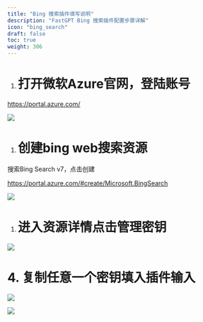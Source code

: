 ```yaml
---
title: "Bing 搜索插件填写说明"
description: "FastGPT Bing 搜索插件配置步骤详解"
icon: "bing_search"
draft: false
toc: true
weight: 306
---
```


1. # 打开微软Azure官网，登陆账号

https://portal.azure.com/

![](/imgs/bing_search_plugin1.png)

1. # 创建bing web搜索资源

搜索Bing Search v7，点击创建

https://portal.azure.com/#create/Microsoft.BingSearch

![](/imgs/bing_search_plugin2.png)

1. # 进入资源详情点击管理密钥

![](/imgs/bing_search_plugin3.png)

# 4. 复制任意一个密钥填入插件输入

![](/imgs/bing_search_plugin4.png)

![](/imgs/bing_search_plugin5.png)